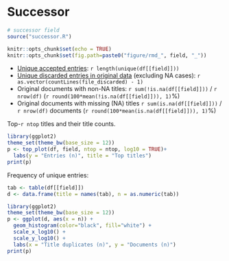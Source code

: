 # Successor

```r
# successor field
source("successor.R")
```

```r
knitr::opts_chunk$set(echo = TRUE)
knitr::opts_chunk$set(fig.path=paste0("figure/rmd_", field, "_"))
```

* [Unique accepted entries](dataTable/data_table.html?path=../output.tables/successor_accepted.csv): `r length(unique(df[[field]]))`
* [Unique discarded entries in original data](dataTable/data_table.html?path=../output.tables/successor_discarded.csv) (excluding NA cases): `r as.vector(countLines(file_discarded) - 1)`
* Original documents with non-NA titles: `r sum(!is.na(df[[field]]))` / `r nrow(df)` (`r round(100*mean(!is.na(df[[field]])), 1)`%)
* Original documents with missing (NA) titles `r sum(is.na(df[[field]]))` / `r nrow(df)` documents (`r round(100*mean(is.na(df[[field]])), 1)`%)


Top-`r ntop` titles and their title counts.
 
```r
library(ggplot2)
theme_set(theme_bw(base_size = 12))
p <- top_plot(df, field, ntop = ntop, log10 = TRUE)+
  labs(y = "Entries (n)", title = "Top titles")
print(p)
``` 

Frequency of unique entries:
  
```r
tab <- table(df[[field]])
d <- data.frame(title = names(tab), n = as.numeric(tab))

library(ggplot2)
theme_set(theme_bw(base_size = 12))
p <- ggplot(d, aes(x = n)) +
  geom_histogram(color="black", fill="white") +
  scale_x_log10() +
  scale_y_log10() +
  labs(x = "Title duplicates (n)", y = "Documents (n)")
print(p)
```